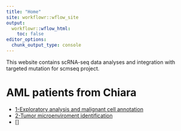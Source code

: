 ```yaml
---
title: "Home"
site: workflowr::wflow_site
output:
  workflowr::wflow_html:
    toc: false
editor_options:
  chunk_output_type: console
---
```


This  website contains scRNA-seq data analyses and integration with targeted mutation for scmseq project.

# AML patients from Chiara

- [1-Exploratory analysis and malignant cell annotation](00_malignant_non_malignant_annotations.html)
- [2-Tumor microenviroment identification](01_tme_annotation.html)
- []


